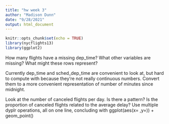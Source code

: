 ```yaml
---
title: "hw week 3"
author: "Madison Dunn"
date: "9/28/2021"
output: html_document
---
```


```r
knitr::opts_chunk$set(echo = TRUE)
library(nycflights13)
library(ggplot2)
```

How many flights have a missing dep_time? What other variables are missing? What might these rows represent?

Currently dep_time and sched_dep_time are convenient to look at, but hard to compute with because they’re not really continuous numbers. Convert them to a more convenient representation of number of minutes since midnight.

Look at the number of canceled flights per day. Is there a pattern? Is the proportion of canceled flights related to the average delay? Use multiple dyplr operations, all on one line, concluding with ggplot(aes(x= ,y=)) + geom_point()